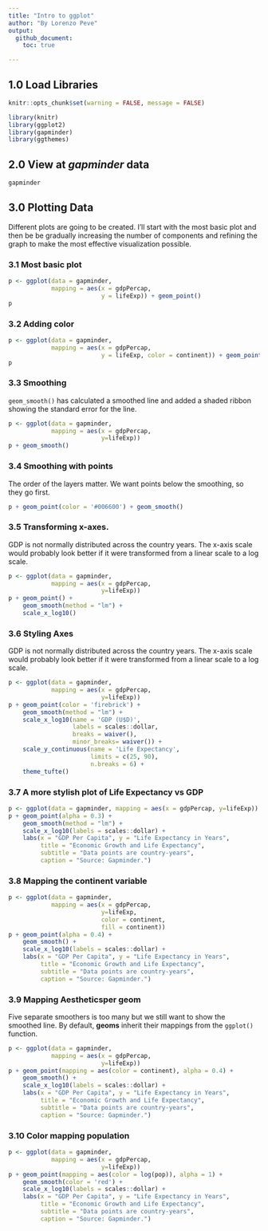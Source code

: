```yaml
---
title: "Intro to ggplot"
author: "By Lorenzo Peve"
output:
  github_document:
    toc: true

---
```


## 1.0 Load Libraries
```r
knitr::opts_chunk$set(warning = FALSE, message = FALSE) 
```

```r
library(knitr)
library(ggplot2)
library(gapminder)
library(ggthemes)
```

## 2.0 View at *gapminder* data

```r
gapminder
```

## 3.0 Plotting Data

Different plots are going to be created. I'll start with the most basic plot and
then be be gradually increasing the number of components and refining the graph
to make the most effective visualization possible.

### 3.1 Most basic plot
```r
p <- ggplot(data = gapminder,
            mapping = aes(x = gdpPercap,
                          y = lifeExp)) + geom_point()
p
```

### 3.2 Adding color
```r
p <- ggplot(data = gapminder,
            mapping = aes(x = gdpPercap,
                          y = lifeExp, color = continent)) + geom_point()
p
```

### 3.3 Smoothing
`geom_smooth()` has calculated a smoothed line and added a shaded ribbon showing
the standard error for the line.
```r
p <- ggplot(data = gapminder,
            mapping = aes(x = gdpPercap,
                          y=lifeExp))
p + geom_smooth()
```

### 3.4 Smoothing with points 
The order of the layers matter. We want points below the smoothing, so they go
first.
```r
p + geom_point(color = '#006600') + geom_smooth()
```

### 3.5 Transforming x-axes.

GDP is not normally distributed across the country years. The x-axis scale would
probably look better if it were transformed from a linear scale to a log scale. 

```r
p <- ggplot(data = gapminder,
            mapping = aes(x = gdpPercap,
                          y=lifeExp))
p + geom_point() +
    geom_smooth(method = "lm") +
    scale_x_log10()
```

### 3.6 Styling Axes

GDP is not normally distributed across the country years. The x-axis scale would
probably look better if it were transformed from a linear scale to a log scale. 

```r
p <- ggplot(data = gapminder,
            mapping = aes(x = gdpPercap,
                          y=lifeExp))
p + geom_point(color = 'firebrick') +
    geom_smooth(method = "lm") +
    scale_x_log10(name = 'GDP (U$D)', 
                  labels = scales::dollar, 
                  breaks = waiver(),
                  minor_breaks= waiver()) + 
    scale_y_continuous(name = 'Life Expectancy',
                       limits = c(25, 90),
                       n.breaks = 6) +
    theme_tufte()
```

### 3.7 A more stylish plot of Life Expectancy vs GDP

```r
p <- ggplot(data = gapminder, mapping = aes(x = gdpPercap, y=lifeExp))
p + geom_point(alpha = 0.3) +
    geom_smooth(method = "lm") +
    scale_x_log10(labels = scales::dollar) +
    labs(x = "GDP Per Capita", y = "Life Expectancy in Years",
         title = "Economic Growth and Life Expectancy",
         subtitle = "Data points are country-years",
         caption = "Source: Gapminder.")
```

### 3.8 Mapping the continent variable

```r
p <- ggplot(data = gapminder, 
            mapping = aes(x = gdpPercap, 
                          y=lifeExp, 
                          color = continent,
                          fill = continent))
p + geom_point(alpha = 0.4) +
    geom_smooth() +
    scale_x_log10(labels = scales::dollar) +
    labs(x = "GDP Per Capita", y = "Life Expectancy in Years",
         title = "Economic Growth and Life Expectancy",
         subtitle = "Data points are country-years",
         caption = "Source: Gapminder.")
```

### 3.9 Mapping Aestheticsper geom

Five separate smoothers is too many but we still want to show the smoothed line.
By default, **geoms** inherit their mappings from the `ggplot()` function. 

```r
p <- ggplot(data = gapminder, 
            mapping = aes(x = gdpPercap, 
                          y=lifeExp))
p + geom_point(mapping = aes(color = continent), alpha = 0.4) +
    geom_smooth() +
    scale_x_log10(labels = scales::dollar) +
    labs(x = "GDP Per Capita", y = "Life Expectancy in Years",
         title = "Economic Growth and Life Expectancy",
         subtitle = "Data points are country-years",
         caption = "Source: Gapminder.")
```

### 3.10 Color mapping population

```r
p <- ggplot(data = gapminder, 
            mapping = aes(x = gdpPercap, 
                          y=lifeExp))
p + geom_point(mapping = aes(color = log(pop)), alpha = 1) +
    geom_smooth(color = 'red') +
    scale_x_log10(labels = scales::dollar) +
    labs(x = "GDP Per Capita", y = "Life Expectancy in Years",
         title = "Economic Growth and Life Expectancy",
         subtitle = "Data points are country-years",
         caption = "Source: Gapminder.")
```